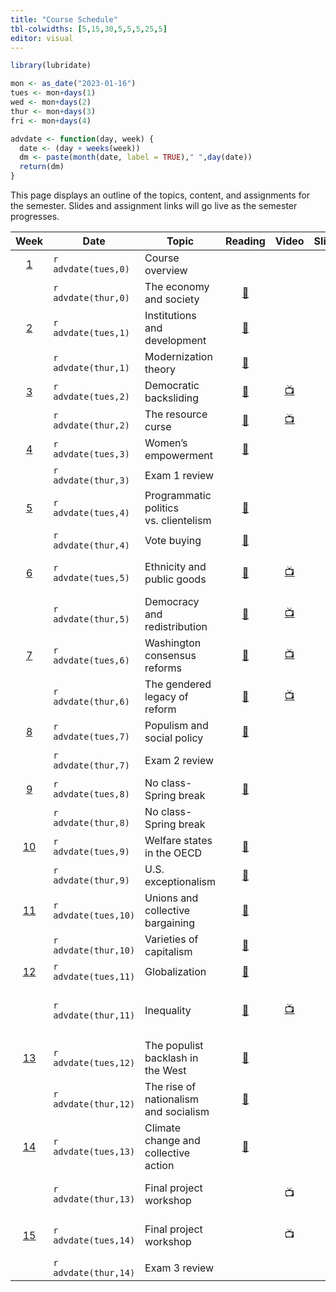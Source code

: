 ```yaml
---
title: "Course Schedule"
tbl-colwidths: [5,15,30,5,5,5,25,5]
editor: visual
---
```


```r
library(lubridate)

mon <- as_date("2023-01-16")
tues <- mon+days(1)
wed <- mon+days(2)
thur <- mon+days(3)
fri <- mon+days(4)

advdate <- function(day, week) {
  date <- (day + weeks(week))
  dm <- paste(month(date, label = TRUE)," ",day(date))
  return(dm)  
} 
```

This page displays an outline of the topics, content, and assignments
for the semester. Slides and assignment links will go live as the
semester progresses.

::: column-screen-inset-right
|           Week            | Date                 | Topic                                 |                                                                              Reading                                                                              |                                    Video                                    |                         Slides                         | Skill                                    |                                                                Assignment                                                                 |
|:-------:|---------|---------|:-------:|:-------:|:-------:|---------|:-------:|
|  [1](/weeks/week-1.html)  | `r advdate(tues,0)`  | Course overview                       |                                                                                                                                                                   |                                                                             |                                                        | Explore MS 365                           |                                                                                                                                           |
|                           | `r advdate(thur,0)`  | The economy and society               |       [📖](https://blackboard.gwu.edu/webapps/blackboard/execute/content/file?cmd=view&mode=designer&content_id=_12821132_1&course_id=_380501_1 "Polanyi")        |                                                                             |    [🖥️](/slides/lecture-1.html "Lecture 1 slides")     | Explore Tableau                          |                                                                                                                                           |
|  [2](/weeks/week-2.html)  | `r advdate(tues,1)`  | Institutions and development          |                            [📖](https://link-springer-com.proxygw.wrlc.org/article/10.1007/s11127-019-00645-z "Acemoglu and Robinson")                            |                                                                             |  [🖥️](/slides/lecture-2.1.html "Lecture 2.1 slides")   | Install Excel                            |                                                                                                                                           |
|                           | `r advdate(thur,1)`  | Modernization theory                  | [📖](https://blackboard.gwu.edu/webapps/blackboard/execute/content/file?cmd=view&mode=designer&content_id=_12817118_1&course_id=_380501_1 "Cheibub and Vreeland") |                                                                             |  [🖥️](/slides/lecture-2.2.html "Lecture 2.2 slides")   | Analyzing data                           |                                                                                                                                           |
|  [3](/weeks/week-3.html)  | `r advdate(tues,2)`  | Democratic backsliding                |                                               [📖](https://doi.org/10.1017/S1537592718003377 "Kaufman and Haggard")                                               | [📺](https://www.youtube.com/watch?v=jSl9rydcd7k "Data Assignment 1 Video") |  [🖥️](/slides/lecture-3.1.html "Lecture 3.1 slides")   | Importing data                           |                                                                                                                                           |
|                           | `r advdate(thur,2)`  | The resource curse                    |                                             [📖](https://www-jstor-org.proxygw.wrlc.org/stable/j.ctt7s3wz.10 "Ross")                                              |              [📺](https://www.youtube.com/watch?v=y7ESq_O3Odw)              |  [🖥️](/slides/lecture-3.2.html "Lecture 3.2 slides")   | Organizing data                          |                                       [🧮](/assignments/data-assignment-1.html "Data assignment 1")                                       |
|  [4](/weeks/week-4.html)  | `r advdate(tues,3)`  | Women's empowerment                   |                             [📖](https://www.econstor.eu/bitstream/10419/216551/1/cesifo1_wp8155.pdf "Hassami and Lopes da Fonseca")                              |                                                                             |  [🖥️](/slides/lecture-4.1.html "Lecture 4.1 slides")   | Bar charts                               |                                                                                                                                           |
|                           | `r advdate(thur,3)`  | Exam 1 review                         |                                                                                                                                                                   |                                                                             |  [🖥️](/slides/lecture-4.2.html "Lecture 4.2 slides")   | Line charts                              |                                                                    📘                                                                     |
|  [5](/weeks/week-5.html)  | `r advdate(tues,4)`  | Programmatic politics vs. clientelism |    [📖](https://blackboard.gwu.edu/webapps/blackboard/execute/content/file?cmd=view&mode=designer&content_id=_12817119_1&course_id=_380501_1 "Stokes et. al.")    |                                                                             | [🖥️](/slides/lecture-5.1.html "Distributive politics") | Scatter plots                            |                                                                                                                                           |
|                           | `r advdate(thur,4)`  | Vote buying                           |                                        [📖](https://ebookcentral.proquest.com/lib/gwu/reader.action?docID=5732981&ppg=112)                                        |                                                                             |  [🖥️](/slides/lecture-5.2.html "Lecture 5.2 slides")   | Maps                                     |                                                                                                                                           |
|  [6](/weeks/week-6.html)  | `r advdate(tues,5)`  | Ethnicity and public goods            |                                                        [📖](http://www.jstor.org/stable/25054263 "Miguel")                                                        |  [📺](https://www.youtube.com/watch?v=G9vKgrtDZ-w&t=72s "Bar chart video")  |  [🖥️](/slides/lecture-6.1.html "Lecture 6.1 slides")   | Creating bar charts in Excel             |                                                                                                                                           |
|                           | `r advdate(thur,5)`  | Democracy and redistribution          |                                   [📖](https://doi-org.proxygw.wrlc.org/10.1017/S1537592717002122 "Holland and Ross Schneider")                                   | [📺](https://www.youtube.com/watch?v=YOpwcihO-iY&t=39s "Line chart video")  |  [🖥️](/slides/lecture-6.2.html "Lecture 6.2 slides")   | Creating line charts in Excel            |                                                                                                                                           |
|  [7](/weeks/week-7.html)  | `r advdate(tues,6)`  | Washington consensus reforms          |                          [📖](https://www.brookings.edu/wp-content/uploads/2021/02/Washington-Consensus-Reforms.pdf "Archibong et. al.")                          |   [📺](https://www.youtube.com/watch?v=NDszBjbvSFA "Scatter plot video")    |  [🖥️](/slides/lecture-7.1.html "Lecture 7.1 slides")   | Creating scatter plots in Excel          |                                                                                                                                           |
|                           | `r advdate(thur,6)`  | The gendered legacy of reform         |                       [📖](https://eresgw-wrlc-org.proxygw.wrlc.org/x/docs/gelm/teitelbaum_emmanuel/LourdesChapter3.pdf "Beneria et. al.")                        |      [📺](https://www.youtube.com/watch?v=ixjWeXbYVl0 "Mapping video")      |  [🖥️](/slides/lecture-7.2.html "Lecture 7.2 slides")   | Creating Maps in Excel                   |                                       [🧮](/assignments/data-assignment-2.html "Data assignment 2")                                       |
|  [8](/weeks/week-8.html)  | `r advdate(tues,7)`  | Populism and social policy            |                                    [📖](https://onlinelibrary-wiley-com.proxygw.wrlc.org/doi/full/10.1111/dech.12578 "Putzel")                                    |                                                                             |  [🖥️](/slides/lecture-8.1.html "Lecture 8.1 slides")   | Writing with Zotero                      |                                                                                                                                           |
|                           | `r advdate(thur,7)`  | Exam 2 review                         |                                                                                                                                                                   |                                                                             |  [🖥️](/slides/lecture-8.2.html "Lecture 8.2 slides")   | Install Tableau                          | [📘](https://blackboard.gwu.edu/webapps/blackboard/content/listContentEditable.jsp?course_id=_380501_1&content_id=_12817116_1&mode=reset) |
|  [9](/weeks/week-9.html)  | `r advdate(tues,8)`  | No class-Spring break                 |                                        [📖](https://www.instructionalsolutions.com/blog/how-to-write-white-paper "Cullen")                                        |                                                                             |                                                        |                                          |                                                                                                                                           |
|                           | `r advdate(thur,8)`  | No class-Spring break                 |                                                                                                                                                                   |                                                                             |                                                        |                                          |                                                                                                                                           |
| [10](/weeks/week-10.html) | `r advdate(tues,9)`  | Welfare states in the OECD            |   [📖](https://blackboard.gwu.edu/webapps/blackboard/execute/content/file?cmd=view&mode=designer&content_id=_12817120_1&course_id=_380501_1 "Epsing-Andersen")    |                                                                             | [🖥️](/slides/lecture-10.1.html "Lecture 10.1 slides")  |                                          |                                                                                                                                           |
|                           | `r advdate(thur,9)`  | U.S. exceptionalism                   |                                [📖](https://www.brookings.edu/wp-content/uploads/2001/06/2001b_bpea_alesina.pdf "Alesina et. al.")                                |                                                                             | [🖥️](/slides/lecture-10.2.html "Lecture 10.2 slides")  |                                          |                                      [✍️](/project/project-assignment-1.qmd "Project Assignment 1")                                       |
| [11](/weeks/week-11.html) | `r advdate(tues,10)` | Unions and collective bargaining      |                       [📖](https://journals-sagepub-com.proxygw.wrlc.org/doi/full/10.1177/0143831X18780327 "Gumbrell-McCormick and Hyman")                        |                                                                             | [🖥️](/slides/lecture-11.1.html "Lecture 11.1 slides")  |                                          |                                                                                                                                           |
|                           | `r advdate(thur,10)` | Varieties of capitalism               |                                           [📖](https://academic.oup.com/book/301/chapter/134893294 "Hall and Soskice")                                            |                                                                             | [🖥️](/slides/lecture-11.2.html "Lecture 11.2 slides")  |                                          |                                                                                                                                           |
| [12](/weeks/week-12.html) | `r advdate(tues,11)` | Globalization                         |                               [📖](https://www.annualreviews.org/doi/full/10.1146/annurev-economics-080315-015041 "Autor et. al.")                                |                                                                             | [🖥️](/slides/lecture-12.1.html "Lecture 12.1 slides")  |                                          |                                                                                                                                           |
|                           | `r advdate(thur,11)` | Inequality                            |                                   [📖](https://www.amazon.com/gp/product/B07P92PDLF/ref=dbs_a_def_rwt_bibl_vppi_i2 "Stiglitz")                                    | [📺](https://www.youtube.com/watch?v=yqAYuAf6zEc&t=175s "Wrangling Video")  | [🖥️](/slides/lecture-12.2.html "Lecture 12.2 slides")  | Wrangling data in the Power Query Editor |                                               [✍️](/assignments/project-assignment-2.html)                                                |
| [13](/weeks/week-13.html) | `r advdate(tues,12)` | The populist backlash in the West     |                                             [📖](https://www-jstor-org.proxygw.wrlc.org/stable/j.ctv2dzzqsn "Judis")                                              |                                                                             | [🖥️](/slides/lecture-13.1.html "Lecture 13.1 slides")  |                                          |                                                                                                                                           |
|                           | `r advdate(thur,12)` | The rise of nationalism and socialism |                                             [📖](https://www-jstor-org.proxygw.wrlc.org/stable/j.ctv2dzzqsn "Judis")                                              |                                                                             | [🖥️](/slides/lecture-13.2.html "Lecture 13.2 slides")  |                                          |                                                                                                                                           |
| [14](/weeks/week-14.html) | `r advdate(tues,13)` | Climate change and collective action  |                  [📖](https://direct.mit.edu/glep/article/20/4/4/95068/Prisoners-of-the-Wrong-Dilemma-Why-Distributive "Aklin and Mildenberger")                  |                                                                             |                           🖥️                           |                                          |                                                                                                                                           |
|                           | `r advdate(thur,13)` | Final project workshop                |                                                                                                                                                                   |                                     📺                                      |                                                        | Create visualizations in Tableau         |                                                                                                                                           |
| [15](/weeks/week-15.html) | `r advdate(tues,14)` | Final project workshop                |                                                                                                                                                                   |                                     📺                                      |                                                        | Create a Tableau Dashboard               |                                                                                                                                           |
|                           | `r advdate(thur,14)` | Exam 3 review                         |                                                                                                                                                                   |                                                                             |                                                        |                                          |                                    📘 [✍️](/project/project-assignment-3.html "Project assignment 3")                                     |
:::

